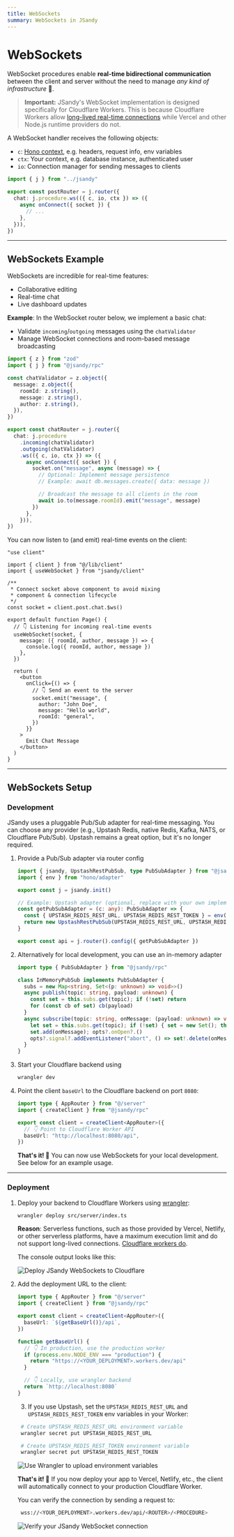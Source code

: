 ```yaml
---
title: WebSockets
summary: WebSockets in JSandy
---
```


# WebSockets

WebSocket procedures enable **real-time bidirectional communication** between the client and server without the need to manage _any kind of infrastructure_ 🥳.

> **Important:** JSandy's WebSocket implementation is designed specifically for Cloudflare Workers. This is because Cloudflare Workers allow [long-lived real-time connections](https://developers.cloudflare.com/workers/runtime-apis/websockets/) while Vercel and other Node.js runtime providers do not.

A WebSocket handler receives the following objects:

- `c`: [Hono context](https://hono.dev/docs/api/context), e.g. headers, request info, env variables
- `ctx`: Your context, e.g. database instance, authenticated user
- `io`: Connection manager for sending messages to clients

```ts {4}
import { j } from "../jsandy"

export const postRouter = j.router({
  chat: j.procedure.ws(({ c, io, ctx }) => ({
    async onConnect({ socket }) {
      // ...
    },
  })),
})
```

---

## WebSockets Example

WebSockets are incredible for real-time features:

- Collaborative editing
- Real-time chat
- Live dashboard updates

**Example**: In the WebSocket router below, we implement a basic chat:

- Validate `incoming`/`outgoing` messages using the `chatValidator`
- Manage WebSocket connections and room-based message broadcasting

```ts server/routers/chat-router.ts /chatValidator/
import { z } from "zod"
import { j } from "@jsandy/rpc"

const chatValidator = z.object({
  message: z.object({
    roomId: z.string(),
    message: z.string(),
    author: z.string(),
  }),
})

export const chatRouter = j.router({
  chat: j.procedure
    .incoming(chatValidator)
    .outgoing(chatValidator)
    .ws(({ c, io, ctx }) => ({
      async onConnect({ socket }) {
        socket.on("message", async (message) => {
          // Optional: Implement message persistence
          // Example: await db.messages.create({ data: message })

          // Broadcast the message to all clients in the room
          await io.to(message.roomId).emit("message", message)
        })
      },
    })),
})
```

You can now listen to (and emit) real-time events on the client:

```tsx app/page.tsx {4,10,13-18,23-28}
"use client"

import { client } from "@/lib/client"
import { useWebSocket } from "jsandy/client"

/**
 * Connect socket above component to avoid mixing
 * component & connection lifecycle
 */
const socket = client.post.chat.$ws()

export default function Page() {
  // 👇 Listening for incoming real-time events
  useWebSocket(socket, {
    message: ({ roomId, author, message }) => {
      console.log({ roomId, author, message })
    },
  })

  return (
    <button
      onClick={() => {
        // 👇 Send an event to the server
        socket.emit("message", {
          author: "John Doe",
          message: "Hello world",
          roomId: "general",
        })
      }}
    >
      Emit Chat Message
    </button>
  )
}
```

---

## WebSockets Setup

### Development

JSandy uses a pluggable Pub/Sub adapter for real-time messaging. You can choose any provider (e.g., Upstash Redis, native Redis, Kafka, NATS, or Cloudflare Pub/Sub). Upstash remains a great option, but it's no longer required.

1. Provide a Pub/Sub adapter via router config

   ```ts server/jsandy.ts {4,10-18}
   import { jsandy, UpstashRestPubSub, type PubSubAdapter } from "@jsandy/rpc"
   import { env } from "hono/adapter"

   export const j = jsandy.init()

   // Example: Upstash adapter (optional, replace with your own implementation)
   const getPubSubAdapter = (c: any): PubSubAdapter => {
     const { UPSTASH_REDIS_REST_URL, UPSTASH_REDIS_REST_TOKEN } = env(c)
     return new UpstashRestPubSub(UPSTASH_REDIS_REST_URL, UPSTASH_REDIS_REST_TOKEN)
   }

   export const api = j.router().config({ getPubSubAdapter })
   ```

2. Alternatively for local development, you can use an in-memory adapter

   ```ts /dev/null/in-memory-adapter.ts
   import type { PubSubAdapter } from "@jsandy/rpc"

   class InMemoryPubSub implements PubSubAdapter {
     subs = new Map<string, Set<(p: unknown) => void>>()
     async publish(topic: string, payload: unknown) {
       const set = this.subs.get(topic); if (!set) return
       for (const cb of set) cb(payload)
     }
     async subscribe(topic: string, onMessage: (payload: unknown) => void, opts?: { signal?: AbortSignal; onOpen?: () => void }) {
       let set = this.subs.get(topic); if (!set) { set = new Set(); this.subs.set(topic, set) }
       set.add(onMessage); opts?.onOpen?.()
       opts?.signal?.addEventListener("abort", () => set!.delete(onMessage), { once: true })
     }
   }
   ```

3. Start your Cloudflare backend using

   ```bash Terminal
   wrangler dev
   ```

4. Point the client `baseUrl` to the Cloudflare backend on port `8080`:

   ```ts {5-6}
   import type { AppRouter } from "@/server"
   import { createClient } from "@jsandy/rpc"

   export const client = createClient<AppRouter>({
     // 👇 Point to Cloudflare Worker API
     baseUrl: "http://localhost:8080/api",
   })
   ```

   **That's it! 🎉** You can now use WebSockets for your local development. See below for an example usage.

---

### Deployment

1. Deploy your backend to Cloudflare Workers using [wrangler](https://developers.cloudflare.com/workers/wrangler/):

   ```bash Terminal
   wrangler deploy src/server/index.ts
   ```

   **Reason**: Serverless functions, such as those provided by Vercel, Netlify, or other serverless platforms, have a maximum execution limit and do not support long-lived connections. [Cloudflare workers do](https://developers.cloudflare.com/workers/runtime-apis/websockets/).

   The console output looks like this:

   <Frame>
     <Image src="/cf-deployment-url.png" alt="Deploy JSandy WebSockets to Cloudflare" />
   </Frame>

2. Add the deployment URL to the client:

   ```ts lib/client.ts {5,8-16}
   import type { AppRouter } from "@/server"
   import { createClient } from "@jsandy/rpc"

   export const client = createClient<AppRouter>({
     baseUrl: `${getBaseUrl()}/api`,
   })

   function getBaseUrl() {
     // 👇 In production, use the production worker
     if (process.env.NODE_ENV === "production") {
       return "https://<YOUR_DEPLOYMENT>.workers.dev/api"
     }

     // 👇 Locally, use wrangler backend
     return `http://localhost:8080`
   }
   ```

   3. If you use Upstash, set the `UPSTASH_REDIS_REST_URL` and `UPSTASH_REDIS_REST_TOKEN` env variables in your Worker:

   ```bash Terminal
    # Create UPSTASH_REDIS_REST_URL environment variable
    wrangler secret put UPSTASH_REDIS_REST_URL

    # Create UPSTASH_REDIS_REST_TOKEN environment variable
    wrangler secret put UPSTASH_REDIS_REST_TOKEN
   ```

   <Frame>
     <Image src="/wrangler-secret-put.png" alt="Use Wrangler to upload environment variables" />
   </Frame>

   **That's it! 🎉** If you now deploy your app to Vercel, Netlify, etc., the client will automatically connect to your production Cloudflare Worker.

   You can verify the connection by sending a request to:

   ```bash
    wss://<YOUR_DEPLOYMENT>.workers.dev/api/<ROUTER>/<PROCEDURE>
   ```

   <Frame>
     <Image src="/verify-ws-connection.png" alt="Verify your JSandy WebSocket connection" />
   </Frame>
